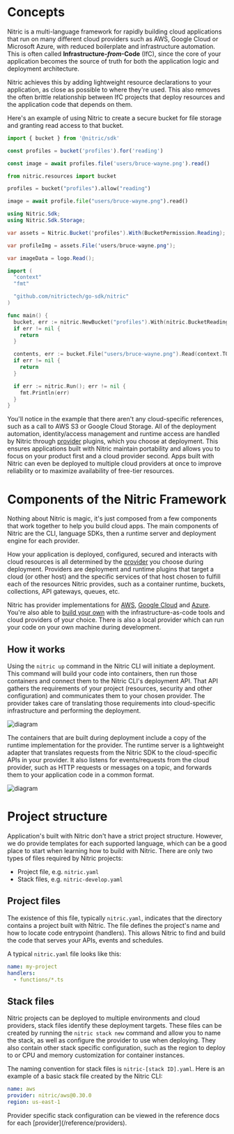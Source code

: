 
# Concepts

Nitric is a multi-language framework for rapidly building cloud applications that run on many different cloud providers such as AWS, Google Cloud or Microsoft Azure, with reduced boilerplate and infrastructure automation. This is often called **Infrastructure-_from_-Code** (IfC), since the core of your application becomes the source of truth for both the application logic and deployment architecture.

Nitric achieves this by adding lightweight resource declarations to your application, as close as possible to where they're used. This also removes the often brittle relationship between IfC projects that deploy resources and the application code that depends on them.

Here's an example of using Nitric to create a secure bucket for file storage and granting read access to that bucket.

<CodeGroup>

```javascript
import { bucket } from '@nitric/sdk'

const profiles = bucket('profiles').for('reading')

const image = await profiles.file('users/bruce-wayne.png').read()
```

```python
from nitric.resources import bucket

profiles = bucket("profiles").allow("reading")

image = await profile.file("users/bruce-wayne.png").read()

```

```csharp {{ title: "C#" }}
using Nitric.Sdk;
using Nitric.Sdk.Storage;

var assets = Nitric.Bucket('profiles').With(BucketPermission.Reading);

var profileImg = assets.File('users/bruce-wayne.png');

var imageData = logo.Read();
```

```go
import (
  "context"
  "fmt"

  "github.com/nitrictech/go-sdk/nitric"
)

func main() {
  bucket, err := nitric.NewBucket("profiles").With(nitric.BucketReading)
  if err != nil {
    return
  }

  contents, err := bucket.File("users/bruce-wayne.png").Read(context.TODO())
  if err != nil {
    return
  }

  if err := nitric.Run(); err != nil {
    fmt.Println(err)
  }
}
```

</CodeGroup>

You'll notice in the example that there aren't any cloud-specific references, such as a call to AWS S3 or Google Cloud Storage. All of the deployment automation, identity/access management and runtime access are handled by Nitric through [provider](/reference/providers) plugins, which you choose at deployment. This ensures applications built with Nitric maintain portability and allows you to focus on your product first and a cloud provider second. Apps built with Nitric can even be deployed to multiple cloud providers at once to improve reliability or to maximize availability of free-tier resources.

# Components of the Nitric Framework

Nothing about Nitric is magic, it's just composed from a few components that work together to help you build cloud apps. The main components of Nitric are the CLI, language SDKs, then a runtime server and deployment engine for each provider.

How your application is deployed, configured, secured and interacts with cloud resources is all determined by the [provider](/reference/providers) you choose during deployment. Providers are deployment and runtime plugins that target a cloud (or other host) and the specific services of that host chosen to fulfill each of the resources Nitric provides, such as a container runtime, buckets, collections, API gateways, queues, etc.

Nitric has provider implementations for [AWS](/reference/providers/aws), [Google Cloud](/reference/providers/gcp) and [Azure](/reference/providers/azure). You're also able to [build your own](/reference/providers/custom/building-custom-provider) with the infrastructure-as-code tools and cloud providers of your choice. There is also a local provider which can run your code on your own machine during development.

## How it works

Using the `nitric up` command in the Nitric CLI will initiate a deployment. This command will build your code into containers, then run those containers and connect them to the Nitric CLI's deployment API. That API gathers the requirements of your project (resources, security and other configuration) and communicates them to your chosen provider. The provider takes care of translating those requirements into cloud-specific infrastructure and performing the deployment.

![diagram](/docs/images/concepts/how-it-works-build.svg)

The containers that are built during deployment include a copy of the runtime implementation for the provider. The runtime server is a lightweight adapter that translates requests from the Nitric SDK to the cloud-specific APIs in your provider. It also listens for events/requests from the cloud provider, such as HTTP requests or messages on a topic, and forwards them to your application code in a common format.

![diagram](/docs/images/concepts/how-it-works-runtime.svg)

# Project structure

Application's built with Nitric don't have a strict project structure. However, we do provide templates for each supported language, which can be a good place to start when learning how to build with Nitric. There are only two types of files required by Nitric projects:

- Project file, e.g. `nitric.yaml`
- Stack files, e.g. `nitric-develop.yaml`

## Project files

The existence of this file, typically `nitric.yaml`, indicates that the directory contains a project built with Nitric. The file defines the project's name and how to locate code entrypoint (handlers). This allows Nitric to find and build the code that serves your APIs, events and schedules.

A typical `nitric.yaml` file looks like this:

```yaml {{ tag: 'nitric.yaml' }}
name: my-project
handlers:
  - functions/*.ts
```

## Stack files

Nitric projects can be deployed to multiple environments and cloud providers, stack files identify these deployment targets. These files can be created by running the `nitric stack new` command and allow you to name the stack, as well as configure the provider to use when deploying. They also contain other stack specific configuration, such as the region to deploy to or CPU and memory customization for container instances.

The naming convention for stack files is `nitric-[stack ID].yaml`. Here is an example of a basic stack file created by the Nitric CLI:

```yaml {{ tag: 'nitric-aws.yaml' }}
name: aws
provider: nitric/aws@0.30.0
region: us-east-1
```

<Note>
  Provider specific stack configuration can be viewed in the reference docs for
  each [provider](/reference/providers).
</Note>
